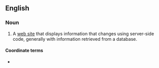 ==English==

===Noun===
{{en-noun|head=[[dynamic]] [[site]]}}

# {{label|en|Internet}} A [[web site]] that displays information that changes using server-side code, generally with information retrieved from a database.

====Coordinate terms====
* {{l|en|static site}}